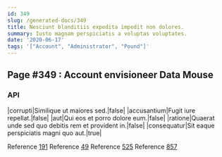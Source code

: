 ```yaml
---
id: 349
slug: /generated-docs/349
title: Nesciunt blanditiis expedita impedit non dolores.
summary: Iusto magnam perspiciatis a voluptas voluptates.
date: '2020-06-17'
tags: '["Account", "Administrator", "Pound"]'
---
```


## Page #349 : Account envisioneer Data Mouse
### API

|corrupti|Similique ut maiores sed.|false|
|accusantium|Fugit iure repellat.|false|
|aut|Qui eos et porro dolore eum.|false|
|ratione|Quaerat unde sed quo debitis rem et provident in.|false|
|consequatur|Sit eaque perspiciatis magni quo aut.|true|

Reference [191](/generated-docs/191)
Reference [49](/generated-docs/49)
Reference [525](/generated-docs/525)
Reference [857](/generated-docs/857)




